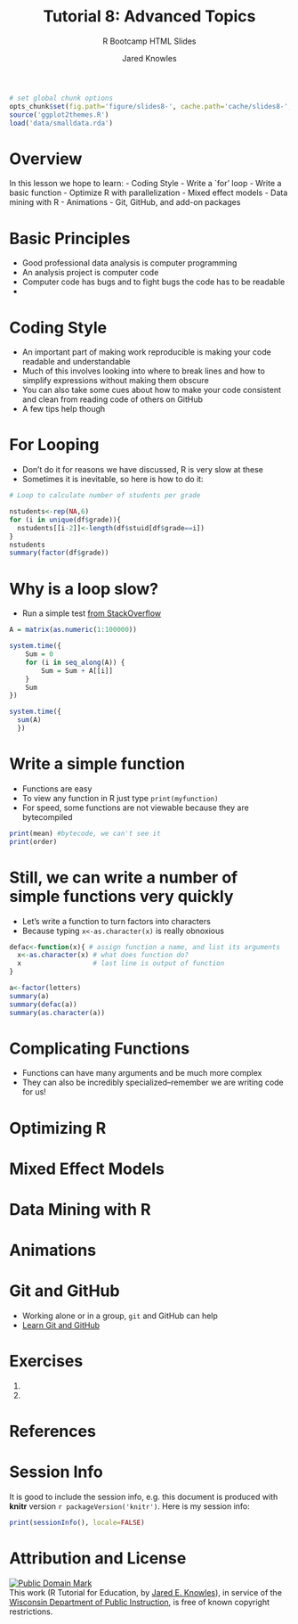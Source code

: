% Tutorial 8: Advanced Topics
% R Bootcamp HTML Slides
% Jared Knowles

```r
# set global chunk options
opts_chunk$set(fig.path='figure/slides8-', cache.path='cache/slides8-',fig.width=12,fig.height=9,message=FALSE,error=FALSE,warning=FALSE,echo=TRUE,size='tiny',dev='png',out.width='600px',out.height='350px')
source('ggplot2themes.R')
load('data/smalldata.rda')
```


# Overview
In this lesson we hope to learn:
- Coding Style
- Write a `for' loop
- Write a basic function
- Optimize R with parallelization
- Mixed effect models
- Data mining with R
- Animations
- Git, GitHub, and add-on packages


# Basic Principles
- Good professional data analysis is computer programming
- An analysis project is computer code
- Computer code has bugs and to fight bugs the code has to be readable
- 

# Coding Style
- An important part of making work reproducible is making your code readable and understandable
- Much of this involves looking into where to break lines and how to simplify expressions without making them obscure
- You can also take some cues about how to make your code consistent and clean from reading code of others on GitHub
- A few tips help though



# For Looping
- Don't do it for reasons we have discussed, R is very slow at these
- Sometimes it is inevitable, so here is how to do it:

```r
# Loop to calculate number of students per grade

nstudents<-rep(NA,6)
for (i in unique(df$grade)){
  nstudents[[i-2]]<-length(df$stuid[df$grade==i])
}
nstudents
summary(factor(df$grade))
```

# Why is a loop slow?
- Run a simple test [from StackOverflow](http://stackoverflow.com/questions/7142767/why-are-loops-slow-in-r)

```r
A = matrix(as.numeric(1:100000))

system.time({
    Sum = 0
    for (i in seq_along(A)) {
        Sum = Sum + A[[i]]
    }
    Sum
})

system.time({
  sum(A)
  })
```

# Write a simple function
- Functions are easy
- To view any function in R just type `print(myfunction)`
- For speed, some functions are not viewable because they are bytecompiled

```r
print(mean) #bytecode, we can't see it
print(order)
```

# Still, we can write a number of simple functions very quickly
- Let's write a function to turn factors into characters
- Because typing `x<-as.character(x)` is really obnoxious

```r
defac<-function(x){ # assign function a name, and list its arguments
  x<-as.character(x) # what does function do?
  x                  # last line is output of function
}

a<-factor(letters)
summary(a)
summary(defac(a))
summary(as.character(a))
```

# Complicating Functions
- Functions can have many arguments and be much more complex
- They can also be incredibly specialized--remember we are writing code for us!


# Optimizing R

# Mixed Effect Models

# Data Mining with R

# Animations


# Git and GitHub
- Working alone or in a group, `git` and GitHub can help
- [Learn Git and GitHub](http://try.github.com/)

# Exercises 
1.
2.

# References


# Session Info

It is good to include the session info, e.g. this document is produced with **knitr** version `r packageVersion('knitr')`. Here is my session info:

```r
print(sessionInfo(), locale=FALSE)
```

# Attribution and License
<p xmlns:dct="http://purl.org/dc/terms/">
<a rel="license" href="http://creativecommons.org/publicdomain/mark/1.0/">
<img src="http://i.creativecommons.org/p/mark/1.0/88x31.png"
     style="border-style: none;" alt="Public Domain Mark" />
</a>
<br />
This work (<span property="dct:title">R Tutorial for Education</span>, by <a href="www.jaredknowles.com" rel="dct:creator"><span property="dct:title">Jared E. Knowles</span></a>), in service of the <a href="http://www.dpi.wi.gov" rel="dct:publisher"><span property="dct:title">Wisconsin Department of Public Instruction</span></a>, is free of known copyright restrictions.
</p>

